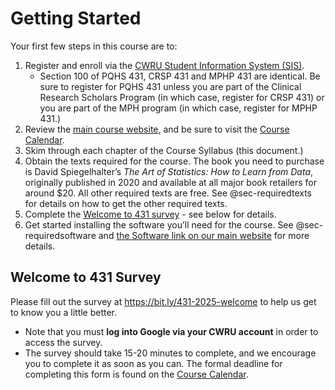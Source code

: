 # Getting Started

Your first few steps in this course are to:

1. Register and enroll via the [CWRU Student Information System (SIS)](https://sis.case.edu/).
    - Section 100 of PQHS 431, CRSP 431 and MPHP 431 are identical. Be sure to register for PQHS 431 unless you are part of the Clinical Research Scholars Program (in which case, register for CRSP 431) or you are part of the MPH program (in which case, register for MPHP 431.)
2. Review the [main course website](https://thomaselove.github.io/431-2025), and be sure to visit the [Course Calendar](https://thomaselove.github.io/431-2025/calendar.html).
3. Skim through each chapter of the Course Syllabus (this document.)
4. Obtain the texts required for the course. The book you need to purchase is David Spiegelhalter's *The Art of Statistics: How to Learn from Data*, originally published in 2020 and available at all major book retailers for around \$20. All other required texts are free. See @sec-requiredtexts for details on how to get the other required texts.
5. Complete the [Welcome to 431 survey](https://bit.ly/431-2025-welcome) - see below for details.
6. Get started installing the software you'll need for the course. See @sec-requiredsoftware and [the Software link on our main website](https://thomaselove.github.io/431-2025/software.html) for more details.

## Welcome to 431 Survey 

Please fill out the survey at <https://bit.ly/431-2025-welcome> to help us get to know you a little better.

- Note that you must **log into Google via your CWRU account** in order to access the survey.
- The survey should take 15-20 minutes to complete, and we encourage you to complete it as soon as you can. The formal deadline for completing this form is found on the [Course Calendar](https://thomaselove.github.io/431-2025/calendar.html).
  